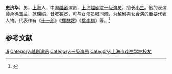 '''史济华'''{{BD|1940年|1月|||catIdx=S}}，男，[[上海|上海]]人，中国[[越剧|越剧]]演员，[[上海越剧院|上海越剧院]][[一级演员|一级演员]]，擅长[[小生|小生]]。他的表演师承[[徐玉兰_(越剧演员)|徐玉兰]]、[[范瑞娟|范瑞娟]]，音域甚宽，可与女演员唱同调，为越剧男女合演的重要代表人物。代表作有《[[十一郎|十一郎]]》《[[祥林嫂|祥林嫂]]》《[[桃李梅|桃李梅]]》等。<ref>{{Cite web |url=http://www.chnopera.com/mjmd-01-01.asp?id=546 |title=史济华 |accessdate=2010-02-27 |archive-date=2016-03-04 |archive-url=https://web.archive.org/web/20160304134420/http://www.chnopera.com/mjmd-01-01.asp?id=546 |dead-url=no }}</ref>

== 参考文献 ==
{{reflist}}

{{Authority control}}
{{DEFAULTSORT:Shi史}}
[[Category:史姓|Ji]]
[[Category:越剧演员|Category:越剧演员]]
[[Category:一级演员|Category:一级演员]]
[[Category:上海市戏曲学校校友|Category:上海市戏曲学校校友]]
